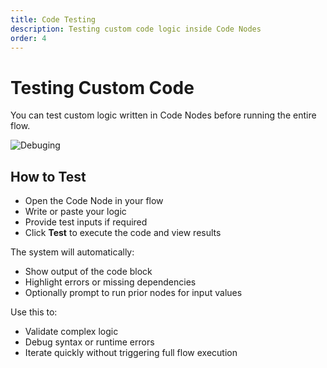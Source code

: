 ```yaml
---
title: Code Testing
description: Testing custom code logic inside Code Nodes
order: 4
---
```


# Testing Custom Code
You can test custom logic written in Code Nodes before running the entire flow.

![Debuging](./img/code.png)

## How to Test

- Open the Code Node in your flow
- Write or paste your logic
- Provide test inputs if required
- Click **Test** to execute the code and view results

The system will automatically:

- Show output of the code block
- Highlight errors or missing dependencies
- Optionally prompt to run prior nodes for input values

Use this to:

- Validate complex logic
- Debug syntax or runtime errors
- Iterate quickly without triggering full flow execution
